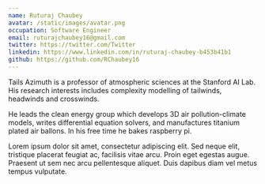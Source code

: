 ```yaml
---
name: Ruturaj Chaubey
avatar: /static/images/avatar.png
occupation: Software Engineer
email: ruturajchaubey16@gmail.com
twitter: https://twitter.com/Twitter
linkedin: https://www.linkedin.com/in/ruturaj-chaubey-b453b41b1
github: https://github.com/RChaubey16
---
```


Tails Azimuth is a professor of atmospheric sciences at the Stanford AI Lab. His research interests includes complexity modelling of tailwinds, headwinds and crosswinds.

He leads the clean energy group which develops 3D air pollution-climate models, writes differential equation solvers, and manufactures titanium plated air ballons. In his free time he bakes raspberry pi.

Lorem ipsum dolor sit amet, consectetur adipiscing elit. Sed neque elit, tristique placerat feugiat ac, facilisis vitae arcu. Proin eget egestas augue. Praesent ut sem nec arcu pellentesque aliquet. Duis dapibus diam vel metus tempus vulputate.
